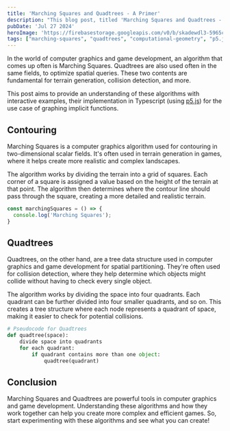 ```yaml
---
title: 'Marching Squares and Quadtrees - A Primer'
description: "This blog post, titled 'Marching Squares and Quadtrees - A Primer', provides an introductory exploration into the concepts of Marching Squares and Quadtrees. It aims to demystify these complex algorithms, often used in computer graphics and game development for terrain generation and collision detection. The post breaks down the theory behind these algorithms, their applications, and how they work in tandem. It also includes practical examples and code snippets to help readers understand and implement these algorithms in their own projects. Ideal for both beginners and intermediate programmers looking to expand their knowledge in this area."
pubDate: 'Jul 27 2024'
heroImage: 'https://firebasestorage.googleapis.com/v0/b/skadewdl3-5965c.appspot.com/o/1-fine-tuning-llama2%2FCover%20Image.png?alt=media&token=21872ad7-092e-4882-baca-47ef25328bf9'
tags: ["marching-squares", "quadtrees", "computational-geometry", "p5.js", "creative coding"]
---
```



In the world of computer graphics and game development, an algorithm that comes up often is Marching Squares.
Quadtrees are also used often in the same fields, to optimize spatial queries. These two contents
are fundamental for terrain generation, collision detection, and more.

This post aims to provide an understanding of these algorithms with interactive examples,
their implementation in Typescript (using [p5.js](https://processing.org)) for the use case of
graphing implicit functions.

<Sinx client:visible />

## Contouring

Marching Squares is a computer graphics algorithm used for contouring in two-dimensional scalar fields. It's often used in terrain generation in games, where it helps create more realistic and complex landscapes.

The algorithm works by dividing the terrain into a grid of squares. Each corner of a square is assigned a value based on the height of the terrain at that point. The algorithm then determines where the contour line should pass through the square, creating a more detailed and realistic terrain.

```typescript
const marchingSquares = () => {
  console.log('Marching Squares');
}
```

## Quadtrees

Quadtrees, on the other hand, are a tree data structure used in computer graphics and game development for spatial partitioning. They're often used for collision detection, where they help determine which objects might collide without having to check every single object.

The algorithm works by dividing the space into four quadrants. Each quadrant can be further divided into four smaller quadrants, and so on. This creates a tree structure where each node represents a quadrant of space, making it easier to check for potential collisions.

```python
# Pseudocode for Quadtrees
def quadtree(space):
    divide space into quadrants
    for each quadrant:
        if quadrant contains more than one object:
            quadtree(quadrant)
```

## Conclusion

Marching Squares and Quadtrees are powerful tools in computer graphics and game development. Understanding these algorithms and how they work together can help you create more complex and efficient games. So, start experimenting with these algorithms and see what you can create!
